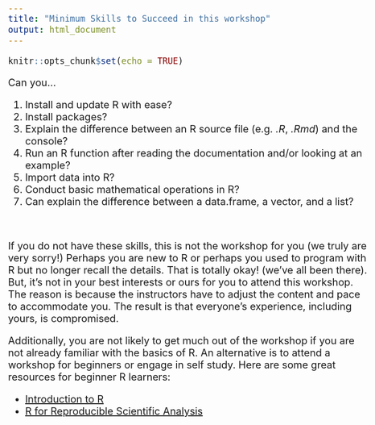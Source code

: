 ```yaml
---
title: "Minimum Skills to Succeed in this workshop"
output: html_document
---
```


```r
knitr::opts_chunk$set(echo = TRUE)
```
<style type="text/css">

body{ /* Normal  */
      font-size: 20px;
  }
</style>

Can you...

1. Install and update R with ease?   
1. Install packages?   
1. Explain the difference between an R source file (e.g. *.R*, *.Rmd*) and the console?   
1. Run an R function after reading the documentation and/or looking at an example?   
1. Import data into R?   
1. Conduct basic mathematical operations in R?   
1. Can explain the difference between a data.frame, a vector, and a list?  

<br>

If you do not have these skills, this is not the workshop for you (we truly are very sorry!) Perhaps you are new to R or perhaps you used to program with R but no longer recall the details. That is totally okay! (we've all been there). But, it's not in your best interests or ours for you to attend this workshop. The reason is because the instructors have to adjust the content and pace to accommodate you. The result is that everyone's experience, including yours, is compromised. 

Additionally, you are not likely to get much out of the workshop if you are not already familiar with the basics of R. An alternative is to attend a workshop for beginners or engage in self study. Here are some great resources for beginner R learners:

* [Introduction to R](https://datacarpentry.org/R-ecology-lesson/01-intro-to-r.html)
* [R for Reproducible Scientific Analysis](https://swcarpentry.github.io/r-novice-gapminder/)

